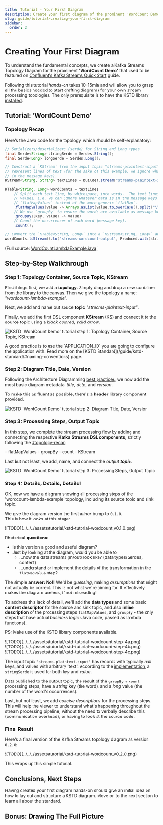 ```yaml
---
title: Tutorial - Your First Diagram
description: Create your first diagram of the prominent 'WordCount Demo' by following this simple step-by-step tutorial. Get hands-on, grasp the basics of the KSTD standard.
slug: guide/tutorial-creating-your-first-diagram
sidebar:
  order: 2
---
```



# Creating Your First Diagram

To understand the fundamental concepts, we create a Kafka Streams Topology Diagram for the prominent
**'WordCount Demo'** that used to be featured on
[Confluent's Kafka Streams Quick Start](https://docs.confluent.io/platform/6.2/streams/quickstart.html) guide.

Following this tutorial _hands-on_ takes <span class="font-semibold">10-15min</span> and will allow you to
grasp all the basics needed to start crafting diagrams for your own stream processing topologies.
The only prerequisite is to have the KSTD library [installed](/guide/getting-started/).

## Tutorial: 'WordCount Demo'
### Topology Recap

Here's the Java code for the topology, which should be self-explanatory:

```java
// Serializers/deserializers (serde) for String and Long types
final Serde<String> stringSerde = Serdes.String();
final Serde<Long> longSerde = Serdes.Long();

// Construct a `KStream` from the input topic "streams-plaintext-input", where message values
// represent lines of text (for the sake of this example, we ignore whatever may be stored
// in the message keys).
KStream<String, String> textLines = builder.stream("streams-plaintext-input", Consumed.with(stringSerde, stringSerde));

KTable<String, Long> wordCounts = textLines
    // Split each text line, by whitespace, into words.  The text lines are the message
    // values, i.e. we can ignore whatever data is in the message keys and thus invoke
    // `flatMapValues` instead of the more generic `flatMap`.
    .flatMapValues(value -> Arrays.asList(value.toLowerCase().split("\\W+")))
    // We use `groupBy` to ensure the words are available as message keys
    .groupBy((key, value) -> value)
    // Count the occurrences of each word (message key).
    .count();

// Convert the `KTable<String, Long>` into a `KStream<String, Long>` and write to the output topic.
wordCounts.toStream().to("streams-wordcount-output", Produced.with(stringSerde, longSerde));
```

(Full source: [WordCountLambdaExample.java](https://github.com/confluentinc/kafka-streams-examples/blob/v7.7.0/src/main/java/io/confluent/examples/streams/WordCountLambdaExample.java) <Icon name="mdi:github" class="icon !inline-block !-mb-1 w-5 h-5" />)


## Step-by-Step Walkthrough

### Step 1: Topology Container, Source Topic, KStream

First things first, we add a **topology**. Simply drag and drop a new container from the library to the canvas.
Then we give the topology a name: _"wordcount-lambda-example"_.

Next, we add and name out souce **topic** _"streams-plaintext-input"_.

Finally, we add the first DSL component **KStream** (KS) and connect it to the source topic using a _black colored, solid arrow_.

![KSTD 'WordCount Demo' tutorial step 1: Topology Container, Source Topic, KStream](../../../assets/tutorial/kstd-tutorial-wordcount-step-1.gif)

<Aside type="tip" title="Topology name">
    A good practice is to use the `APPLICATION_ID` you are going to configure the application with. Read more on the [KSTD Standard](/guide/kstd-standard/#naming-conventions) page.
</Aside>

### Step 2: Diagram Title, Date, Version

Following the Architecture Diagramming [best practices](/guide/architecture-diagrams-best-practices/), we now add
the most basic diagram metadata: _title_, _date_, and _version_.

To make this as fluent as possible, there's a **header** library component provided.

![KSTD 'WordCount Demo' tutorial step 2: Diagram Title, Date, Version](../../../assets/tutorial/kstd-tutorial-wordcount-step-2.gif)

### Step 3: Processing Steps, Output Topic

In this step, we complete the stream processing flow by adding and connecting the respective **Kafka Streams DSL
components**, strictly following the [#topology-recap](implementation):

<div class="[&>ul>li]:leading-snug">
- flatMapValues
- groupBy
- count
- KStream
</div>

Last but not least, we add, name, and connect the _output **topic**_.

![KSTD 'WordCount Demo' tutorial step 3: Processing Steps, Output Topic](../../../assets/tutorial/kstd-tutorial-wordcount-step-3.gif)

### Step 4: Details, Details, Details!
OK, now we have a diagram showing all processing steps of the 'wordcount-lambda-example' topology, including
its source topic and sink topic.

We give the diagram version the first _minor_ bump to `0.1.0`.<br/>
This is how it looks at this stage:

<div class="images-zoomable">
    ![TODO](../../../assets/tutorial/kstd-tutorial-wordcount_v0.1.0.png)
</div>

Rhetorical **questions**:
- Is this version a good and useful diagram?
- Just by looking at the diagram, would you be able to
  - ...how the data streams (in/out) look like? (data types/Serdes, content)
  - ...understand or implement the details of the transformation in the `flatMapValue` step?

The simple **answer: No!!** We'd be _guessing_, making _assumptions_ that might not actually be correct.
This is not what we're aiming for. It effectively makes the diagram useless, if not misleading!

To address this lack of detail, we'll add the **data types** and some basic **content descriptor** for the source and sink
topic, and also **inline description** of the processing steps `flatMapValues`, and `groupBy` - the only steps that have
actual _business logic_ (Java code, passed as lambda functions).

PS: Make use of the KSTD library components available.

<SwiperGallery name="step4" classAppend="!mt-4 py-4 [&>div]:max-w-[600px] flex justify-center items-center">
    <div class="swiper-slide">![TODO](../../../assets/tutorial/kstd-tutorial-wordcount-step-4a.png)</div>
    <div class="swiper-slide">![TODO](../../../assets/tutorial/kstd-tutorial-wordcount-step-4b.png)</div>
    <div class="swiper-slide">![TODO](../../../assets/tutorial/kstd-tutorial-wordcount-step-4c.png)</div>
</SwiperGallery>

The input topic `"streams-plaintext-input"` has records with typically _null_ keys, and values with arbitrary 'text'.
According to the [implementation](#topology-recap), a `stringSerde` is used for both _key_ and _value_.

Data published to the output topic, the result of the `groupBy` + `count` processing steps,
have a _string_ key (the word), and a _long_ value (the number of the word's occurrences).

Last, but not least, we add _concise descriptions_ for the processing steps. This will help the viewer to understand
what's happening throughout the stream processing pipeline, without the need to verbally describe this
(communication overhead), or having to look at the source code.

### Final Result
Here's a final version of the Kafka Streams topology diagram as version `0.2.0`:

<div class="images-zoomable">
    ![TODO](../../../assets/tutorial/kstd-tutorial-wordcount_v0.2.0.png)
</div>

This wraps up this simple tutorial.

## Conclusions, Next Steps

Having created your first diagram hands-on should give an initial idea on how to lay out and structure a KSTD diagram.
Move on to the next section to learn all about the standard.

## Bonus: Drawing The Full Picture


<AstroFancybox image="/assets/examples/kstd-example_wordcount-demo_0.3.0.svg"
               width={2241}
               height={871}
               classAppend="!mt-8 !mb-12"
               caption="Example: Word "
               alt="KSTD 'WordCount Demo' tutorial - final result"/>

<GlobalMediumZoom />
